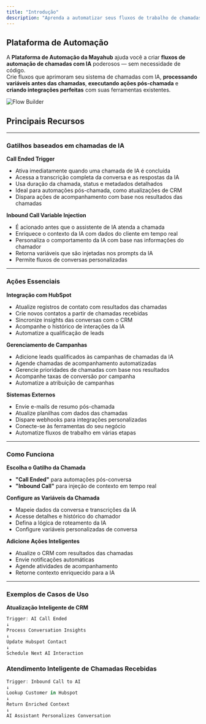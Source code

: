 ```yaml
---
title: "Introdução"
description: "Aprenda a automatizar seus fluxos de trabalho de chamadas de IA com a Mayahub "
---
```


## Plataforma de Automação

A **Plataforma de Automação da Mayahub** ajuda você a criar **fluxos de automação de chamadas com IA** poderosos — sem necessidade de código.\
Crie fluxos que aprimoram seu sistema de chamadas com IA, **processando variáveis antes das chamadas**, **executando ações pós-chamada** e **criando integrações perfeitas** com suas ferramentas existentes.

![Flow Builder](/resources/visual-builder.gif)

## Principais Recursos

---

### **Gatilhos baseados em chamadas de IA**

**Call Ended Trigger**

- Ativa imediatamente quando uma chamada de IA é concluída
- Acessa a transcrição completa da conversa e as respostas da IA
- Usa duração da chamada, status e metadados detalhados
- Ideal para automações pós-chamada, como atualizações de CRM
- Dispara ações de acompanhamento com base nos resultados das chamadas

**Inbound Call Variable Injection**

- É acionado antes que o assistente de IA atenda a chamada
- Enriquece o contexto da IA com dados do cliente em tempo real
- Personaliza o comportamento da IA com base nas informações do chamador
- Retorna variáveis que são injetadas nos prompts da IA
- Permite fluxos de conversas personalizadas

---

### **Ações Essenciais**

**Integração com HubSpot**

- Atualize registros de contato com resultados das chamadas
- Crie novos contatos a partir de chamadas recebidas
- Sincronize insights das conversas com o CRM
- Acompanhe o histórico de interações da IA
- Automatize a qualificação de leads

**Gerenciamento de Campanhas**

- Adicione leads qualificados às campanhas de chamadas da IA
- Agende chamadas de acompanhamento automatizadas
- Gerencie prioridades de chamadas com base nos resultados
- Acompanhe taxas de conversão por campanha
- Automatize a atribuição de campanhas

**Sistemas Externos**

- Envie e-mails de resumo pós-chamada
- Atualize planilhas com dados das chamadas
- Dispare webhooks para integrações personalizadas
- Conecte-se às ferramentas do seu negócio
- Automatize fluxos de trabalho em várias etapas

---

### **Como Funciona**

**Escolha o Gatilho da Chamada**

- **"Call Ended"** para automações pós-conversa
- **"Inbound Call"** para injeção de contexto em tempo real

**Configure as Variáveis da Chamada**

- Mapeie dados da conversa e transcrições da IA
- Acesse detalhes e histórico do chamador
- Defina a lógica de roteamento da IA
- Configure variáveis personalizadas de conversa

**Adicione Ações Inteligentes**

- Atualize o CRM com resultados das chamadas
- Envie notificações automáticas
- Agende atividades de acompanhamento
- Retorne contexto enriquecido para a IA

---

### Exemplos de Casos de Uso

**Atualização Inteligente de CRM**

```javascript
Trigger: AI Call Ended
↓
Process Conversation Insights
↓
Update Hubspot Contact
↓
Schedule Next AI Interaction
```

### Atendimento Inteligente de Chamadas Recebidas

```javascript
Trigger: Inbound Call to AI
↓
Lookup Customer in Hubspot
↓
Return Enriched Context
↓
AI Assistant Personalizes Conversation
```